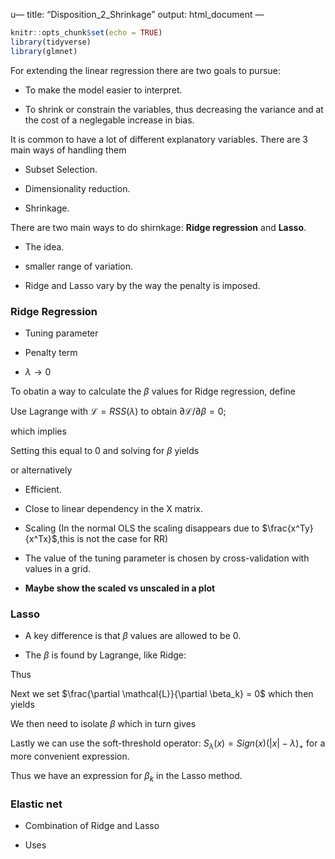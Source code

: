 u---
title: "Disposition_2_Shrinkage"
output: html_document
---

```r
knitr::opts_chunk$set(echo = TRUE)
library(tidyverse)
library(glmnet)

```

For extending the linear regression there are two goals to pursue:

* To make the model easier to interpret.

* To shrink or constrain the variables, thus decreasing the variance and at the cost of a neglegable increase in bias.

It is common to have a lot of different explanatory variables. There are $3$ main ways of handling them

* Subset Selection.

* Dimensionality reduction.

* Shrinkage.

There are two main ways to do shirnkage: **Ridge regression** and **Lasso**.

* The idea.

* smaller range of variation.

* Ridge and Lasso vary by the way the penalty is imposed.

### Ridge Regression

\begin{align*}

\sum_{i=1}^n(y_i - \beta_0 - \sum_{j=1}^p\beta_jx_{j,i})^2 + \lambda 
\sum_{j=1}^p \beta_j^2 = RSS + \lambda \sum_{j=1}^p \beta_j^2

\end{align*}

* Tuning parameter

* Penalty term

* $\lambda \to 0$ 

To obatin a way to calculate the $\beta$ values for Ridge regression, define

\begin{align*}

RSS(\lambda) = (Y-X\beta)^T(Y-X\beta) + \lambda\beta^T\beta

\end{align*}

Use Lagrange with $\mathcal{L}=RSS(\lambda)$ to obtain $\partial \mathcal{L}
/ \partial \beta=0$;

\begin{align*}

\mathcal{L}&=(Y-X\beta)^T(Y-X\beta) + \lambda\beta^T\beta\\ 
&= Y^TY-Y^TX\beta-\beta^TX^TY+\beta^TX^TX\beta+\lambda \beta^T\beta\\
&= Y^TY-2Y^TX\beta+\beta^TX^TX\beta+\lambda \beta^T\beta,

\end{align*}

which implies

\begin{align*}

\frac{\partial \mathcal{L}}{\partial \beta} = -2Y^TX+2X^TX\beta+2\lambda \beta.

\end{align*}

Setting this equal to $0$ and solving for $\beta$ yields

\begin{align*}

\hat{\beta}^{Ridge} = (X^TX + \lambda I)^{-1}X^TY

\end{align*}

or alternatively

\begin{align}

\hat{\beta}^{Ridge}_k = \frac{(n^{-1}x^T_kx_k)^{-1}(n^{-1}x_k^Tr_k)}{1+\lambda}

\end{align}


* Efficient.

* Close to linear dependency in the X matrix.

* Scaling (In the normal OLS the scaling disappears due to $\frac{x^Ty}{x^Tx}$,this is not the case for RR)

* The value of the tuning parameter is chosen by cross-validation with values in a grid.

* **Maybe show the scaled vs unscaled in a plot**

### Lasso

\begin{align*}

\sum_{i=1}^n(y_i - \beta_0 - \sum_{j=1}^p\beta_jx_{j,i})^2 + \lambda \sum_{j=1}^p |\beta_j| = RSS + \lambda \sum_{j=1}^p |\beta_j|

\end{align*}

* A key difference is that $\beta$ values are allowed to be $0$.

* The $\beta$ is found by Lagrange, like Ridge:

\begin{align*}

\mathcal{L} = \frac{1}{2}RSS + \lambda \sum_{j=1}^p |\beta_j|.

\end{align*}

Thus

\begin{align*}

\frac{\partial \mathcal{L}}{\partial \beta_k} &= \frac{1}{n}\sum_{i=1}^n(y_i - \beta_0 - \sum_{j=1}^p\beta_jx_{j,i})(-x_{k,i})+\lambda \partial |\beta_k|\\
&= \frac{1}{n}\sum_{i=1}^n(y_i - \beta_0 - \sum_{j\neq k}\beta_jx_{j,i}+\beta_k x_{k,j})(-x_{k,i})+\lambda \partial |\beta_k|\\
&= \frac{1}{n}\sum_{i=1}^n -r_{k,i}x_{k,i} + \frac{1}{n}\sum_{i=1}^n \beta_k x_k^2 + \lambda \partial |\beta|\\
&= -\frac{1}{n}r^Tx_k + \frac{1}{n}\beta_k x^T_k x_k + \lambda \partial |\beta_k|

\end{align*}

Next we set $\frac{\partial \mathcal{L}}{\partial \beta_k} = 0$ which then yields

\begin{align*}
0 = \begin{cases}
-\frac{1}{n}r^Tx_k + \frac{1}{n}\beta_k x^T_k x_k - \lambda, \quad \text{if $\beta_k < 0$}\\
\left[-\frac{1}{n}r^Tx_k - \lambda\ ,\  -\frac{1}{n}r^Tx_k + \lambda\right], \quad \text{if $\beta_k = 0$}\\
-\frac{1}{n}r^Tx_k + \frac{1}{n}\beta_k x^T_k x_k + \lambda, \quad \text{if $\beta_k > 0$}
\end{cases}
\end{align*}

We then need to isolate $\beta$ which in turn gives

\begin{align*}

\hat{\beta}_k = \begin{cases}
\left(r_k^Tx_k/n + \lambda\right)\left(x_k^Tx_k/n \right)^{-1}, \quad \text{if } r_k^Tx_k/n<-\lambda \\
 0, \quad\quad\quad\quad\quad\quad\quad\quad\quad\quad \quad \: \ \text{if } 0\in [r_k^Tx_k/n - \lambda\ ,\ r_k^Tx_k/n + \lambda]\\
\left(r_k^Tx_k/n - \lambda\right)\left(x_k^Tx_k/n \right)^{-1}, \quad \text{if } r_k^Tx_k/n>\lambda
\end{cases}

\end{align*}
Lastly we can use the soft-threshold operator: $S_\lambda(x)=Sign(x)(|x|-\lambda)_+$ for
a more convenient expression.

\begin{align}
\hat{\beta}_k^{Lasso} = S_\lambda(r_k^Tx_k/n)\left(x_k^Tx_k/n \right)^{-1},
\end{align}


Thus we have an expression for $\beta_k$ in the Lasso method.

### Elastic net

* Combination of Ridge and Lasso

\begin{align*}

\sum_{i=1}^n\left(y_i-\beta_0-\sum_{j=1}^p\beta_jx_{i,j}\right)^2 + \lambda \sum^p_{j=1}\left(\alpha|\beta_j| + (1-\alpha)\beta_j^2\right)

\end{align*}

\begin{align}
\beta_k^{Elastic} = \frac{S_{\lambda\alpha}(n^{-1}x_k^Tr_k)}{(n^{-1}x^T_kx_k)(1+\lambda(1-\alpha))}

\end{align}

* Uses




